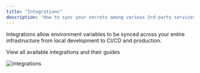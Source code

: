 ---
title: "Integrations"
description: "How to sync your secrets among various 3rd-party services with Infisical."
---

Integrations allow environment variables to be synced across your entire infrastructure from local development to CI/CD and production.

<Card title="View integrations" icon="link" href="/integrations/overview">
  View all available integrations and their guides
</Card>

![integrations](../../images/integrations.png)
